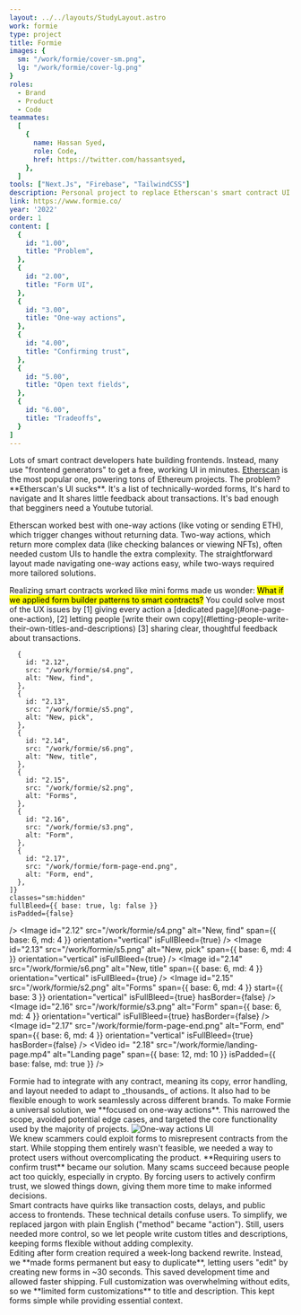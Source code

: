 ```yaml
---
layout: ../../layouts/StudyLayout.astro
work: formie
type: project
title: Formie
images: {
  sm: "/work/formie/cover-sm.png",
  lg: "/work/formie/cover-lg.png"
}
roles: 
  - Brand
  - Product
  - Code
teammates:
  [
    {
      name: Hassan Syed,
      role: Code,
      href: https://twitter.com/hassantsyed,
    },
  ]
tools: ["Next.Js", "Firebase", "TailwindCSS"]
description: Personal project to replace Etherscan's smart contract UI with an form-based design. It simplifies interactions by dedicating one page per action, enforcing trust confirmation, and supporting one-way transactions. You can customize titles and descriptions, balancing ease-of-use with security. While editing is limited, the streamlined approach earned Formie recognition as a top product by Milk Road.
link: https://www.formie.co/
year: '2022'
order: 1
content: [
  {
    id: "1.00",
    title: "Problem",
  },
  {
    id: "2.00",
    title: "Form UI",
  },
  {
    id: "3.00",
    title: "One-way actions",
  },
  {
    id: "4.00",
    title: "Confirming trust",
  },
  {
    id: "5.00",
    title: "Open text fields",
  },
  {
    id: "6.00",
    title: "Tradeoffs",
  }
]
---
```



<Section id="1.00" title='Problem' hasBorder={false}>
  <p slot="context">Lots of smart contract developers hate building frontends. Instead, many use "frontend generators" to get a free, working UI in minutes. <a href="https://etherscan.io/" target="_blank">Etherscan</a> is the most popular one, powering tons of Ethereum projects. The problem? **Etherscan's UI sucks**. <MarkedNumber number={1} /> It's a list of technically-worded forms, <MarkedNumber number={2} /> It's hard to navigate and <MarkedNumber number={3} /> It shares little feedback about transactions. It's bad enough that begginers need a Youtube tutorial.</p>
  <Carousel
    slides={[
      {
        id: "1.01",
        src: "/work/formie/annotated-etherscan-page.png",
        alt: "Etherscan's UI",
      },
      {
        id: "1.02",
        src: "/work/formie/research/forms/etherscan-form-ui.png",
        alt: "Etherscan's form",
      },
      {
        id: "1.03",
        src: "/work/formie/research/one-ways/mloot-flow",
        alt: "Minting mLoot",
        type: "video"
      },
      {
        id: "1.04",
        src: "/work/formie/research/one-ways/banners-flow",
        alt: "Minting Banners",
        type: "video"
      },
      {
        id: "1.05",
        src: "/work/formie/research/one-ways/rune-flow",
        alt: "Minting Runes",
        type: "video"
      },
    ]}
    span={{ base: 12, md: 8 }}
    start={{ base: 1, md: 3 }}
  >
    <Fragment slot="description">
      Etherscan worked best with one-way actions (like voting or sending ETH), which trigger changes without returning data. Two-way actions, which return more complex data (like checking balances or viewing NFTs), often needed custom UIs to handle the extra complexity. The straightforward layout made navigating one-way actions easy, while two-ways required more tailored solutions.
    </Fragment>
  </Carousel>
</Section>

<Section id="2.00" title='Form UI'>
  <p slot="context">Realizing smart contracts worked like mini forms made us wonder: <mark class="solution">What if we applied form builder patterns to smart contracts?</mark> You could solve most of the UX issues by [1] giving every action a [dedicated page](#one-page-one-action), [2] letting people [write their own copy](#letting-people-write-their-own-titles-and-descriptions) [3] sharing clear, thoughtful feedback about transactions.</p>
  <Carousel
    slides={[
      {
        id: "2.01",
        type: "video",
        src: "/work/formie/walkthrough.mp4",
        alt: "Full walkthrough"
      },
      {
        id: "2.02",
        src: "/work/formie/first-sketch.png",
        alt: "First sketch",
      },
      {
        id: "2.03",
        src: "/work/formie/process/flow.png",
        alt: "First sketch of create flow",
      },
      {
        id: "2.04",
        src: "/work/formie/process/sketch.png",
        alt: "First sketch of form header",
      },
    ]}
    span={{ base: 12, md: 10 }}
    isPadded={{ base: false, md: true }}
  />
  <Carousel
    slides={[
      {
        id: "2.05",
        src: "/work/formie/forms.png",
        alt: "Forms",
      },
      {
        id: "2.06",
        src: "/work/formie/new-address.png",
        alt: "New, find",
      },
      {
        id: "2.06",
        src: "/work/formie/new-method.png",
        alt: "New, pick",
      },
      {
        id: "2.07",
        src: "/work/formie/new-title-description.png",
        alt: "New, title",
      },
      {
        id: "2.08",
        src: "/work/formie/new-success.png",
        alt: "New, success",
      },
      {
        id: "2.09",
        src: "/work/formie/form.png",
        alt: "Form",
      },
      {
        id: "2.10",
        src: "/work/formie/form-pending.png",
        alt: "Form, pending",
      },
      {
        id: "2.11",
        src: "/work/formie/form-success.png",
        alt: "Form, success",
      },
    ]}
    span={{ base: 12, md: 8 }}
    orientation="3/2"
    fit="cover"
  />
  <Carousel
    orientation="vertical"
    slides={[
      
      {
        id: "2.12",
        src: "/work/formie/s4.png",
        alt: "New, find",
      },
      {
        id: "2.13",
        src: "/work/formie/s5.png",
        alt: "New, pick",
      },
      {
        id: "2.14",
        src: "/work/formie/s6.png",
        alt: "New, title",
      },
      {
        id: "2.15",
        src: "/work/formie/s2.png",
        alt: "Forms",
      },
      {
        id: "2.16",
        src: "/work/formie/s3.png",
        alt: "Form",
      },
      {
        id: "2.17",
        src: "/work/formie/form-page-end.png",
        alt: "Form, end",
      },
    ]}
    classes="sm:hidden"
    fullBleed={{ base: true, lg: false }}
    isPadded={false}
  />
  <Row classes="hidden sm:grid">
    <Image
      id="2.12"
      src="/work/formie/s4.png"
      alt="New, find"
      span={{ base: 6, md: 4 }}
      orientation="vertical"
      isFullBleed={true}
    />
    <Image
      id="2.13"
      src="/work/formie/s5.png"
      alt="New, pick"
      span={{ base: 6, md: 4 }}
      orientation="vertical"
      isFullBleed={true}
    />
    <Image
      id="2.14"
      src="/work/formie/s6.png"
      alt="New, title"
      span={{ base: 6, md: 4 }}
      orientation="vertical"
      isFullBleed={true}
    />
    <Image
      id="2.15"
      src="/work/formie/s2.png"
      alt="Forms"
      span={{ base: 6, md: 4 }}
      start={{ base: 3 }}
      orientation="vertical"
      isFullBleed={true}
      hasBorder={false}
    />
    <Image
      id="2.16"
      src="/work/formie/s3.png"
      alt="Form"
      span={{ base: 6, md: 4 }}
      orientation="vertical"
      isFullBleed={true}
      hasBorder={false}
    />
    <Image
      id="2.17"
      src="/work/formie/form-page-end.png"
      alt="Form, end"
      span={{ base: 6, md: 4 }}
      orientation="vertical"
      isFullBleed={true}
      hasBorder={false}
    />
  </Row>
  <Video 
    id= "2.18"
    src="/work/formie/landing-page.mp4"
    alt="Landing page"
    span={{ base: 12, md: 10 }}
    isPadded={{ base: false, md: true }}
  />
</Section>
<Section id="3.00" title="One-way actions">
  <Fragment slot="context">
    Formie had to integrate with any contract, meaning its copy, error handling, and layout needed to adapt to _thousands_ of actions. It also had to be flexible enough to work seamlessly across different brands. To make Formie a universal solution, we **focused on one-way actions**. This narrowed the scope, avoided potential edge cases, and targeted the core functionality used by the majority of projects.
  </Fragment>
  <Image
    id="3.01"
    src="/work/formie/decisions/one-way-actions.png"
    alt="One-way actions UI"
    withContainer
    span={{ base: 12, md: 8 }}
    isPadded={true}
  />
</Section>
<Section id="4.00" title="Confirming trust" >
  <Fragment slot="context">
    We knew scammers could exploit forms to misrepresent contracts from the start. While stopping them entirely wasn't feasible, we needed a way to protect users without overcomplicating the product. **Requiring users to confirm trust** became our solution. Many scams succeed because people act too quickly, especially in crypto. By forcing users to actively confirm trust, we slowed things down, giving them more time to make informed decisions.
  </Fragment>
  <Carousel
    slides={[
      {
        id: "4.01",
        src: "/work/formie/decisions/trust.png",
        alt: "Confirmation checkbox",
      },
      {
        id: "4.02",
        src: "/work/formie/challenges/scam.png",
        alt: "Notes",
      },
    ]}
    span={{ base: 12, md: 8 }}
  />
</Section>

<Section id="5.00" title="Open text fields">
  <Fragment slot="context">
    Smart contracts have quirks like transaction costs, delays, and public access to frontends. These technical details confuse users. To simplify, we replaced jargon with plain English ("method" became "action"). Still, users needed more control, so we let people write custom titles and descriptions, keeping forms flexible without adding complexity.
  </Fragment>
  <Carousel
    slides={[
      {
        id: "5.01",
        src: "/work/formie/decisions/title-and-description.png",
        alt: "Title & description fields",
      },
      {
        id: "5.02",
        src: "/work/formie/challenges/explain.png",
        alt: "Notes on explaining details",
      },
    ]}
    span={{ base: 12, md: 8 }}
  />
</Section>
<Section id="6.00" title="Tradeoffs">
  <Fragment slot="context">
    Editing after form creation required a week-long backend rewrite. Instead, we **made forms permanent but easy to duplicate**, letting users "edit" by creating new forms in ~30 seconds. This saved development time and allowed faster shipping. Full customization was overwhelming without edits, so we **limited form customizations** to title and description. This kept forms simple while providing essential context.
  </Fragment>
  <Carousel
    slides={[
      {
        id: "6.01",
        src: "/work/formie/tradeoffs/no-editor/callout.png",
        alt: "No editing callout",
      },
      {
        id: "6.02",
        src: "/work/formie/tradeoffs/no-editor/one-time-message.png",
        alt: "No editing one-time message",
      },
      {
        id: "6.03",
        src: "/work/formie/tradeoffs/no-editor/new-plan.png",
        alt: "No editing callout, sketch",
      },
    ]}
    span={{ base: 12, md: 8 }}
  />
  <Carousel
    slides={[
      {
        id: "6.01",
        src: "/work/formie/tradeoffs/only-edit-title-and-description/editor-prototype.png",
        alt: "Editior prototype",
      },
      {
        id: "6.02",
        src: "/work/formie/tradeoffs/no-editor/original-plan.png",
        alt: "Editior sketch",
      },
      {
        id: "6.03",
        src: "/work/formie/tradeoffs/only-edit-title-and-description/realization.png",
        alt: "Realization",
      },
    ]}
    span={{ base: 12, md: 8 }}
  />
</Section>
